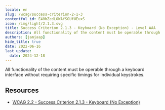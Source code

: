 ```yaml
---
locale: en
slug: /wcag/success-criterion-2-1-3
contentful_id: E40bZcdLOWAfSOUfUEuxS
icon: /img/light/2.1.3.svg
title: Success Criterion 2.1.3 - Keyboard (No Exception) - Level AAA
description: All functionality of the content must be operable through a keyboard interface without requiring specific timings for individual keystrokes.
authors: [janjaap]
hide_title: true
date: 2022-06-16
last_update:
  date: 2024-12-18
---
```


<Hero
  title="Keyboard (No Exception)"
  image="/img/light/2.1.3.svg"
  alt="WCAG 2.1.3 icon"
  prefix="Success Criterion 2.1.3"
  suffix="Level AAA"
/>

All functionality of the content must be operable through a keyboard interface without requiring specific timings for individual keystrokes.

## Resources

- [WCAG 2.2 - Success Criterion 2.1.3 - Keyboard (No Exception)](https://www.w3.org/TR/WCAG22/#keyboard-no-exception)
